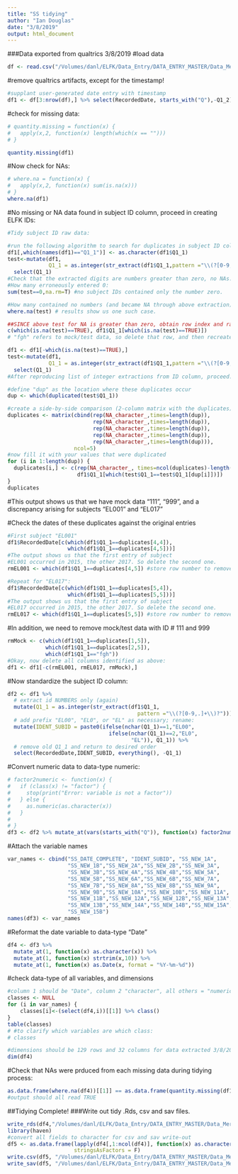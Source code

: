 ```yaml
---
title: "SS tidying"
author: "Ian Douglas"
date: "3/8/2019"
output: html_document
---
```

###Data exported from qualtrics 3/8/2019
#load data
```r
df <- read.csv("/Volumes/danl/ELFK/Data_Entry/DATA_ENTRY_MASTER/Data_Merge/01 Raw/QUALTRICS/Children/Security Scale raw.csv")
```

#remove qualtrics artifacts, except for the timestamp!
```r
#supplant user-generated date entry with timestamp
df1 <- df[3:nrow(df),] %>% select(RecordedDate, starts_with("Q"),-Q1_2)
```
   
   
#check for missing data:
```r
# quantity.missing = function(x) {
#   apply(x,2, function(x) length(which(x == "")))
# }

quantity.missing(df1)
```
   
#Now check for NAs:
```r
# where.na = function(x) {
#   apply(x,2, function(x) sum(is.na(x)))
# }
where.na(df1)
```
   
#No missing or NA data found in subject ID column, proceed in creating ELFK IDs:
```r
#Tidy subject ID raw data:

#run the following algorithm to search for duplicates in subject ID column
df1[,which(names(df1)=="Q1_1")] <- as.character(df1$Q1_1)
test<-mutate(df1, 
             Q1_1 = as.integer(str_extract(df1$Q1_1,pattern ="\\(?[0-9,.]+\\)?"))) %>%
  select(Q1_1)
#Check that the extracted digits are numbers greater than zero, no NAs:
#How many erroneously entered 0:
sum(test==0,na.rm=T) #no subject IDs contained only the number zero.

#How many contained no numbers (and became NA through above extraction):
where.na(test) # results show us one such case.

##SINCE above test for NA is greater than zero, obtain row index and raw data:
c(which(is.na(test)==TRUE), df1$Q1_1[which(is.na(test)==TRUE)])
# "fgh" refers to mock/test data, so delete that row, and then recreate "test":

df1 <- df1[-which(is.na(test)==TRUE),]
test<-mutate(df1, 
             Q1_1 = as.integer(str_extract(df1$Q1_1,pattern ="\\(?[0-9,.]+\\)?"))) %>%
  select(Q1_1)
#After reproducing list of integer extractions from ID column, proceed:

#define "dup" as the location where these duplicates occur
dup <- which(duplicated(test$Q1_1))

#create a side-by-side comparison (2-column matrix with the duplicates)
duplicates <- matrix(cbind(rep(NA_character_,times=length(dup)),
                           rep(NA_character_,times=length(dup)),
                           rep(NA_character_,times=length(dup)),
                           rep(NA_character_,times=length(dup)),
                           rep(NA_character_,times=length(dup))), 
                     ncol=5)
#now fill it with your values that were duplicated
for (i in 1:length(dup)) {
  duplicates[i,] <- c(rep(NA_character_, times=ncol(duplicates)-length(which(test$Q1_1==test$Q1_1[dup[i]]))),
                      df1$Q1_1[which(test$Q1_1==test$Q1_1[dup[i]])])
}
duplicates
```
   
   
#This output shows us that we have mock data "111", "999", and a discrepancy
arising for subjects "EL001" and "EL017"
   
   
#Check the dates of these duplicates against the original entries
```r
#First subject "EL001"
df1$RecordedDate[c(which(df1$Q1_1==duplicates[4,4]),
                   which(df1$Q1_1==duplicates[4,5]))]
#The output shows us that the first entry of subject 
#EL001 occurred in 2015, the other 2017. So delete the second one.
rmEL001 <- which(df1$Q1_1==duplicates[4,5]) #store row number to removed
```
```r
#Repeat for "EL017":
df1$RecordedDate[c(which(df1$Q1_1==duplicates[5,4]),
                   which(df1$Q1_1==duplicates[5,5]))]
#The output shows us that the first entry of subject 
#EL017 occurred in 2015, the other 2017. So delete the second one.
rmEL017 <- which(df1$Q1_1==duplicates[5,5]) #store row number to removed
```

#In addition, we need to remove mock/test data with ID # 111 and 999
```r
rmMock <- c(which(df1$Q1_1==duplicates[1,5]),
            which(df1$Q1_1==duplicates[2,5]),
            which(df1$Q1_1=="fgh"))
#Okay, now delete all columns identified as above:
df1 <- df1[-c(rmEL001, rmEL017, rmMock),]
```
   
   
#Now standardize the subject ID column:
```r
df2 <- df1 %>%
  # extract id NUMBERS only (again)
  mutate(Q1_1 = as.integer(str_extract(df1$Q1_1, 
                                         pattern ="\\(?[0-9,.]+\\)?")))%>%
  # add prefix "EL00", "EL0", or "EL" as necessary; rename:
  mutate(IDENT_SUBID = paste0(ifelse(nchar(Q1_1)==1,"EL00",
                                ifelse(nchar(Q1_1)==2,"EL0",
                                       "EL")), Q1_1)) %>%
  # remove old Q1_1 and return to desired order
  select(RecordedDate,IDENT_SUBID, everything(), -Q1_1)
```

#Convert numeric data to data-type numeric:
```r
# factor2numeric <- function(x) {
#   if (class(x) != "factor") {
#     stop(print("Error: variable is not a factor"))
#   } else {
#     as.numeric(as.character(x))
#   }
#   
# }
df3 <- df2 %>% mutate_at(vars(starts_with("Q")), function(x) factor2numeric(x))
```   

#Attach the variable names
```r
var_names <- cbind("SS_DATE_COMPLETE", "IDENT_SUBID", "SS_NEW_1A",
                   "SS_NEW_1B","SS_NEW_2A","SS_NEW_2B","SS_NEW_3A",
                   "SS_NEW_3B","SS_NEW_4A","SS_NEW_4B","SS_NEW_5A",
                   "SS_NEW_5B","SS_NEW_6A","SS_NEW_6B","SS_NEW_7A",
                   "SS_NEW_7B","SS_NEW_8A","SS_NEW_8B","SS_NEW_9A",
                   "SS_NEW_9B","SS_NEW_10A","SS_NEW_10B","SS_NEW_11A",
                   "SS_NEW_11B","SS_NEW_12A","SS_NEW_12B","SS_NEW_13A",
                   "SS_NEW_13B","SS_NEW_14A","SS_NEW_14B","SS_NEW_15A",
                   "SS_NEW_15B")
names(df3) <- var_names
```   

#Reformat the date variable to data-type "Date"
```r
df4 <- df3 %>% 
  mutate_at(1, function(x) as.character(x)) %>%
  mutate_at(1, function(x) strtrim(x,10)) %>%
  mutate_at(1, function(x) as.Date(x, format = "%Y-%m-%d"))
```

#check data-type of all variables, and dimensions
```r
#column 1 should be "Date", column 2 "character", all others = "numeric":
classes <- NULL
for (i in var_names) {
    classes[i]<-(select(df4,i))[[1]] %>% class()
}
table(classes)
# #to clarify which variables are which class:
# classes
```

```R
#dimensions should be 129 rows and 32 columns for data extracted 3/8/2019
dim(df4)
```

#Check that NAs were prduced from each missing data during tidying process:
```r
as.data.frame(where.na(df4))[[1]] == as.data.frame(quantity.missing(df1))[[1]]
#output should all read TRUE
```

##Tidying Complete!
###Write out tidy .Rds, csv and sav files.
```r
write_rds(df4,"/Volumes/danl/ELFK/Data_Entry/DATA_ENTRY_MASTER/Data_Merge/02 Tidied/QUALTRICS/Children/SS_tidy.Rds")
library(haven)
#convert all fields to character for csv and sav write-out
df5 <- as.data.frame(lapply(df4[,1:ncol(df4)], function(x) as.character(x)),
                     stringsAsFactors = F)
write.csv(df5, "/Volumes/danl/ELFK/Data_Entry/DATA_ENTRY_MASTER/Data_Merge/02 Tidied/QUALTRICS/Children/SS_tidy.csv", row.names = FALSE)
write_sav(df5, "/Volumes/danl/ELFK/Data_Entry/DATA_ENTRY_MASTER/Data_Merge/02 Tidied/QUALTRICS/Children/SS_tidy.sav")
```

